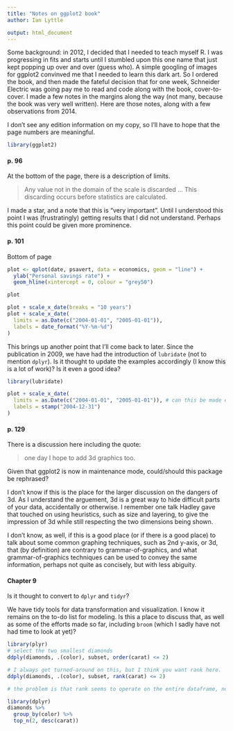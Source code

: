 ```yaml
---
title: "Notes on ggplot2 book"
author: Ian Lyttle

output: html_document
---
```


Some background: in 2012, I decided that I needed to teach myself R. I was progressing in fits and starts until I stumbled upon this one name that just kept popping up over and over (guess who). A simple googling of images for ggplot2 convinved me that I needed to learn this dark art. So I ordered the book, and then made the fateful decision that for one week, Schneider Electric was going pay me to read and code along with the book, cover-to-cover. I made a few notes in the margins along the way (not many, because the book was very well written). Here are those notes, along with a few observations from 2014.  

I don't see any edition information on my copy, so I'll have to hope that the page numbers are meaningful.

```r
library(ggplot2)
```

#### p. 96

At the bottom of the page, there is a description of limits. 

> Any value not in the domain of the scale is discarded ... This discarding occurs before statistics are calculated.

I made a star, and a note that this is "very important". Until I understood this point I was (frustratingly) getting results that I did not understand. Perhaps this point could be given more prominence.

#### p. 101

Bottom of page

```r
plot <- qplot(date, psavert, data = economics, geom = "line") + 
  ylab("Personal savings rate") + 
  geom_hline(xintercept = 0, colour = "grey50")

plot

plot + scale_x_date(breaks = "10 years")
plot + scale_x_date(
  limits = as.Date(c("2004-01-01", "2005-01-01")),
  labels = date_format("%Y-%m-%d")  
)
```

This brings up another point that I'll come back to later. Since the publication in 2009, we have had the introduction of `lubridate` (not to mention `dplyr`). Is it thought to update the examples accordingly (I know this is a lot of work)? Is it even a good idea?

```r
library(lubridate)

plot + scale_x_date(
  limits = as.Date(c("2004-01-01", "2005-01-01")), # can this be made easier?
  labels = stamp("2004-12-31")  
)
```


#### p. 129

There is a discussion here including the quote:

> one day I hope to add 3d graphics too.

Given that ggplot2 is now in maintenance mode, could/should this package be rephrased?

I don't know if this is the place for the larger discussion on the dangers of 3d. As I understand the arguement, 3d is a great way to hide difficult parts of your data, accidentally or otherwise. I remember one talk Hadley gave that touched on using heuristics, such as size and layering, to give the impression of 3d while still respecting the two dimensions being shown.

I don't know, as well, if this is a good place (or if there is a good place) to talk about some common graphing techniques, such as 2nd y-axis, or 3d, that (by definition) are contrary to grammar-of-graphics, and what grammar-of-graphics techniques can be used to convey the same information, perhaps not quite as concisely, but with less abiguity.

#### Chapter 9 

Is it thought to convert to `dplyr` and `tidyr`?

We have tidy tools for data transformation and visualization. I know it remains on the to-do list for modeling. Is this a place to discuss that, as well as some of the efforts made so far, including `broom` (which I sadly have not had time to look at yet)?

```r
library(plyr)
# select the two smallest diamonds
ddply(diamonds, .(color), subset, order(carat) <= 2)

# I always get turned-around on this, but I think you want rank here.
ddply(diamonds, .(color), subset, rank(carat) <= 2)

# the problem is that rank seems to operate on the entire dataframe, not the group.
```

```r
library(dplyr)
diamonds %>%
  group_by(color) %>%
  top_n(2, desc(carat))
```